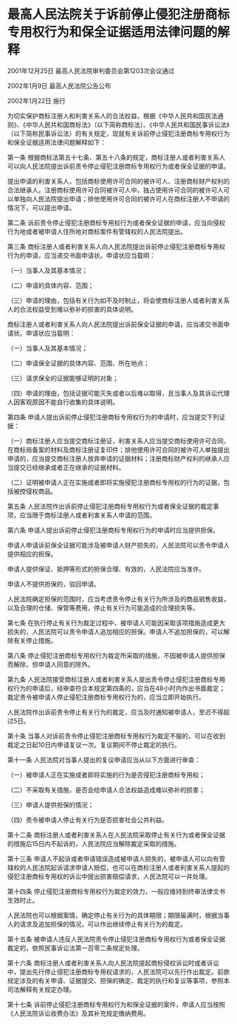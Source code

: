 # 最高人民法院关于诉前停止侵犯注册商标专用权行为和保全证据适用法律问题的解释

2001年12月25日 最高人民法院审判委员会第1203次会议通过

2002年1月9日 最高人民法院公告公布

2002年1月22日 施行

  

为切实保护商标注册人和利害关系人的合法权益，根据《中华人民共和国民法通则》、《中华人民共和国商标法》（以下简称商标法）、《中华人民共和国民事诉讼法》（以下简称民事诉讼法）的有关规定，现就有关诉前停止侵犯注册商标专用权行为和保全证据适用法律问题解释如下：

第一条 根据商标法第五十七条、第五十八条的规定，商标注册人或者利害关系人可以向人民法院提出诉前责令停止侵犯注册商标专用权行为或者保全证据的申请。

提出申请的利害关系人，包括商标使用许可合同的被许可人、注册商标财产权利的合法继承人。注册商标使用许可合同被许可人中，独占使用许可合同的被许可人可以单独向人民法院提出申请；排他使用许可合同的被许可人在商标注册人不申请的情况下，可以提出申请。

第二条 诉前责令停止侵犯注册商标专用权行为或者保全证据的申请，应当向侵权行为地或者被申请人住所地对商标案件有管辖权的人民法院提出。

第三条 商标注册人或者利害关系人向人民法院提出诉前停止侵犯注册商标专用权行为的申请，应当递交书面申请状。申请状应当载明：

（一）当事人及其基本情况；

（二）申请的具体内容、范围；

（三）申请的理由，包括有关行为如不及时制止，将会使商标注册人或者利害关系人的合法权益受到难以弥补的损害的具体说明。

商标注册人或者利害关系人向人民法院提出诉前保全证据的申请，应当递交书面申请状。申请状应当载明：

（一）当事人及其基本情况；

（二）申请保全证据的具体内容、范围、所在地点；

（三）请求保全的证据能够证明的对象；

（四）申请的理由，包括证据可能灭失或者以后难以取得，且当事人及其诉讼代理人因客观原因不能自行收集的具体说明。

第四条 申请人提出诉前停止侵犯注册商标专用权行为的申请时，应当提交下列证据：

（一）商标注册人应当提交商标注册证，利害关系人应当提交商标使用许可合同、在商标局备案的材料及商标注册证复印件；排他使用许可合同的被许可人单独提出申请的，应当提交商标注册人放弃申请的证据材料；注册商标财产权利的继承人应当提交已经继承或者正在继承的证据材料。

（二）证明被申请人正在实施或者即将实施侵犯注册商标专用权的行为的证据，包括被控侵权商品。

第五条 人民法院作出诉前停止侵犯注册商标专用权行为或者保全证据的裁定事项，应当限于商标注册人或者利害关系人申请的范围。

第六条 申请人提出诉前停止侵犯注册商标专用权行为的申请时应当提供担保。

申请人申请诉前保全证据可能涉及被申请人财产损失的，人民法院可以责令申请人提供相应的担保。

申请人提供保证、抵押等形式的担保合理、有效的，人民法院应当准许。

申请人不提供担保的，驳回申请。

人民法院确定担保的范围时，应当考虑责令停止有关行为所涉及的商品销售收益，以及合理的仓储、保管等费用，停止有关行为可能造成的合理损失等。

第七条 在执行停止有关行为裁定过程中，被申请人可能因采取该项措施造成更大损失的，人民法院可以责令申请人追加相应的担保。申请人不追加担保的，可以解除有关停止措施。

第八条 停止侵犯注册商标专用权行为裁定所采取的措施，不因被申请人提供担保而解除，但申请人同意的除外。

第九条 人民法院接受商标注册人或者利害关系人提出责令停止侵犯注册商标专用权行为的申请后，经审查符合本规定第四条的，应当在48小时内作出书面裁定；裁定责令被申请人停止侵犯注册商标专用权行为的，应当立即开始执行。

人民法院作出诉前责令停止有关行为的裁定，应当及时通知被申请人，至迟不得超过5日。

第十条 当事人对诉前责令停止侵犯注册商标专用权行为裁定不服的，可以在收到裁定之日起10日内申请复议一次。复议期间不停止裁定的执行。

第十一条 人民法院对当事人提出的复议申请应当从以下方面进行审查：

（一）被申请人正在实施或者即将实施的行为是否侵犯注册商标专用权；

（二）不采取有关措施，是否会给申请人合法权益造成难以弥补的损害；

（三）申请人提供担保的情况；

（四）责令被申请人停止有关行为是否损害社会公共利益。

第十二条 商标注册人或者利害关系人在人民法院采取停止有关行为或者保全证据的措施后15日内不起诉的，人民法院应当解除裁定采取的措施。

第十三条 申请人不起诉或者申请错误造成被申请人损失的，被申请人可以向有管辖权的人民法院起诉请求申请人赔偿，也可以在商标注册人或者利害关系人提起的侵犯注册商标专用权的诉讼中提出损害赔偿请求，人民法院可以一并处理。

第十四条 停止侵犯注册商标专用权行为裁定的效力，一般应维持到终审法律文书生效时止。

人民法院也可以根据案情，确定停止有关行为的具体期限；期限届满时，根据当事人的请求及追加担保的情况，可以作出继续停止有关行为的裁定。

第十五条 被申请人违反人民法院责令停止侵犯注册商标专用权行为或者保全证据裁定的，依照民事诉讼法第一百零二条规定处理。

第十六条 商标注册人或者利害关系人向人民法院提起商标侵权诉讼时或者诉讼中，提出先行停止侵犯注册商标专用权请求的，人民法院可以先行作出裁定。前款规定涉及的有关申请、证据提交、担保的确定、裁定的执行和复议等事项，参照本司法解释有关规定办理。

第十七条 诉前停止侵犯注册商标专用权行为和保全证据的案件，申请人应当按照《人民法院诉讼收费办法》及其补充规定缴纳费用。